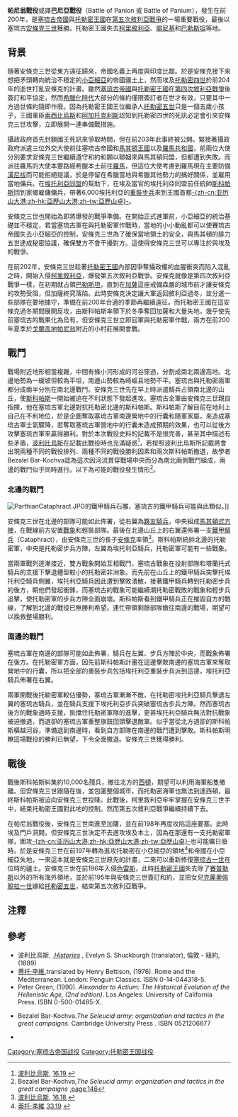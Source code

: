 {{Infobox Military Conflict
|image=[[File:Fifth_Syrian_War.png|300px]]
|caption=帕尼翁戰役發生地
|conflict=帕尼翁戰役
|partof=[[敘利亞戰爭#第五次敘利亞戰爭（前202-前195年）|第五次敘利亞戰爭]]
|date=前200年夏季
|place=[[帕尼翁|帕尼翁]]附近（今[[以色列|以色列]]）
|result=塞琉古軍獲勝
|combatant1=[[塞琉古帝國|塞琉古帝國]]
|combatant2=[[托勒密王國|托勒密王國]]
|commander1=[[安條克三世|安條克三世]]
[[安條克_(安條克三世之長子)|安條克]]
|commander2=[[埃托利亞的斯科帕斯|埃托利亞的斯科帕斯]]
|strength1=不明
|strength2=不明，6,000名埃托利亞重裝步兵
|casualties1=不明
|casualties2=不明，約10,000名士兵存活
}}
{{Campaignbox Wars of Syrian}}

'''帕尼翁戰役'''或譯'''巴尼亞戰役'''（Battle of Panion 或 Battle of Panium），發生在前200年，是[[塞琉古帝國|塞琉古帝國]]與[[托勒密王國|托勒密王國]]在[[敘利亞戰爭#第五次敘利亞戰爭（前202-前195年）|第五次敘利亞戰爭]]的一場重要戰役，最後以塞琉古[[安條克三世|安條克三世]]獲勝。托勒密王國失去[[柯里敘利亞|柯里敘利亞]]、[[腓尼基|腓尼基]]和[[巴勒斯坦|巴勒斯坦]]等地。

== 背景 ==
隨著安條克三世從東方遠征歸來，帝國名義上再度與印度比鄰。於是安條克接下來想把矛頭轉向統治不穩定的[[小亞細亞|小亞細亞]]的帝國疆土上，然而埃及[[托勒密四世|托勒密四世]]於前204年的逝世打亂安條克的計畫。雖然[[塞琉古帝國|塞琉古帝國]]與[[托勒密王國|托勒密王國]]在[[敘利亞戰爭#第四次敘利亞戰爭（前219-前217年）|第四次敘利亞戰爭]]後簽訂和平協定，然而[[希臘化時代|希臘化時代]]大部分的條約僅限簽訂者在世才有效，只要其中一方過世條約隨即作廢。因為托勒密王國王位繼承人[[托勒密五世|托勒密五世]]只是一個五歲小孩子，王國重臣[[索西比烏斯|索西比烏斯]]和[[阿加托克利斯_(埃及)|阿加托克利斯]]認知到托勒密四世的死訊必定會引來安條克三世攻擊，立即展開一連串備戰措施。

攝政政府首先封鎖國王死訊來爭取時間，但在前203年此事終被公開。緊接著攝政政府派遣三位外交大使前往塞琉古帝國和[[馬其頓王國|馬其頓王國]]以及[[羅馬共和國|羅馬共和國]]，前兩位大使分別要求安條克三世繼續遵守和約和願以聯姻來與馬其頓同盟，但都遭到失敗。而派往羅馬的大使本要路經希臘本土前往[[羅馬|羅馬]]，但這位大使考慮到羅馬現在主要防備[[漢尼拔|漢尼拔]]而可能拒絕提議，於是停留在希臘當地與希臘其他勢力的搞好關係，並雇用當地傭兵。在[[埃托利亞同盟|埃托利亞同盟]]的幫助下，在埃及當官的埃托利亞同盟前任統帥[[埃托利亞的斯科帕斯|斯科帕斯]]回到家鄉雇傭傭兵，帶著6,000埃托利亞的[[希臘重裝步兵|重裝步兵]]來到王國首都[[亞歷山卓|-{zh-cn:亚历山大港;zh-hk:亞歷山大港;zh-tw:亞歷山卓}-]]。

安條克三世也開始為即將爆發的戰爭準備。在開始正式進軍前，小亞細亞的統治基礎並不穩定，若當塞琉古軍在與托勒密軍作戰時，當地的小小動亂都可以使賽琉古帝國失去小亞細亞的控制，安條克三世為了確保當地領土的安全，與馬其頓的腓力五世達成秘密協議，確保雙方不會干擾對方。這使得安條克三世可以專注於與埃及的戰爭。

在前202年，安條克三世趁著[[托勒密王國|托勒密王國]]內部因爭奪攝政權的血腥衝突而陷入混亂之時，開始入侵[[柯里敘利亞|柯里敘利亞]]，爆發第五次敘利亞戰爭。安條克就像是第四次敘利亞戰爭一樣，在初期就占領[[巴勒斯坦|巴勒斯坦]]，直到在[[加薩|加薩]]這座戒備森嚴的城市前才讓安條克的攻勢受阻，但加薩終究落陷。此時安條克決定讓大軍返回敘利亞過冬，並分遣一些部隊在要地據守，準備在前200年合適的季節再繼續遠征。而托勒密王國在這安條克過冬期間展開反攻，由斯科帕斯率領下於冬季奪回加薩和大量失地，幾乎使先前塞琉古的戰果化為烏有，但安條克三世立即回軍與托勒密軍作戰，兩方在前200年夏季於[[戈蘭高地|戈蘭高地]][[帕尼翁|帕尼翁]]附近的小村莊展開會戰。

== 戰鬥 ==
戰場附近地形相當複雜，中間有條小河形成的河谷穿過，分割成南北兩邊高地。北邊地勢為一緩坡但較為平坦，南邊山勢較為崎嶇且地勢不平。塞琉古與托勒密兩軍都分成兩半分別在南北邊戰鬥。安條克三世先在早上時派遣騎兵占領南北邊的山丘，使[[埃托利亞的斯科帕斯|斯科帕斯]]一開始被迫在不利狀態下發起進攻。塞琉古全軍由安條克三世親自指揮，他在塞琉古軍北邊對抗托勒密北邊的斯科帕斯。斯科帕斯了解目前在地利上自己在不利地位，於是企圖奪取塞琉古軍南邊營地中的行囊和隨軍家屬，來造成塞琉古軍士氣驟降，若奪取塞琉古軍營地中的行囊未造成預期的效果，也可以從後方攻擊塞琉古軍來贏得勝利。對於本次戰役史料的記載不是很完善，甚至其中描述有些矛盾，[[波利比烏斯|波利比烏斯]]在記載此戰役時也充滿疑惑<ref>[[波利比烏斯|波利比烏斯]], [http://old.perseus.tufts.edu/cgi-bin/ptext?lookup=Plb.+16.19 16.19 ]{{dead link|date=2017年12月 |bot=InternetArchiveBot |fix-attempted=yes }}, </ref>，若按照波利比烏斯所記載將會出現兩種不同的戰役排列、兩種不同的戰役勝利因素和兩次斯科帕斯撤退，故學者Bezalel Bar-Kochva認為這次因河流貫穿戰場中央而分為南北兩側戰鬥組成，兩邊的戰鬥似乎同時進行。以下為可能的戰役發生情形<ref>Bezalel Bar-Kochva,''The Seleucid army: organization and tactics in the great campaigns'' [http://books.google.com/books?id=XV0rMm8W-GkC&pg=PA146&lpg=PA146&dq=Battle+of+Panion&source=bl&ots=z-Z5lbM6Bp&sig=36mwfgUrZ3RjZIyE2ciWMBzXvNI&hl=zh-TW&ei=NnoFS6-UAs6WkAWZ47HKCw&sa=X&oi=book_result&ct=result&resnum=2&ved=0CBQQ6AEwAQ#v=onepage&q=Battle%20of%20Panion&f=false ,page,146]</ref>。

=== 北邊的戰鬥 ===
[[File:ParthianCataphract.JPG|thumb]]的鐵甲騎兵石雕，塞琉古的鐵甲騎兵可能與此類似。]]

安條克三世在北邊的部隊可能如此佈署，從右翼為[[夥友騎兵|夥友騎兵]]，中央組成[[馬其頓方陣|馬其頓式方陣]]，在戰線前方安置[[戰象|戰象]]和輕裝部隊。最後在北邊山丘上的右翼還佈署一支[[鐵甲騎兵|鐵甲騎兵]]（Cataphract），由安條克三世的長子[[安條克_(安條克三世之長子)|安條克]]率領<ref>[[波利比烏斯|波利比烏斯]], [http://old.perseus.tufts.edu/cgi-bin/ptext?lookup=Plb.+16.18 16.18 ]{{dead link|date=2018年2月 |bot=InternetArchiveBot |fix-attempted=yes }}, </ref>。斯科帕斯統帥北邊的托勒密軍，中央是托勒密步兵方陣，左翼為埃托利亞騎兵，托勒密軍可能有一些戰象。

當兩軍戰列逐漸接近，雙方戰象開始互相戰鬥，塞琉古戰象在投射部隊和塔蘭托式騎兵的支援下擊退體型較小的托勒密非洲象。而先前在山丘上的鐵甲騎兵突擊托埃托利亞騎兵側翼，埃托利亞騎兵因此遭到擊敗潰散，接著鐵甲騎兵轉到托勒密步兵的後方，朝他們發起衝鋒，而塞琉古的戰象可能繼續潮托勒密戰敗的戰象和輕步兵追擊，使托勒密軍的步兵方陣全面崩壞。斯科帕斯看到鐵甲騎兵正在摧毀自方的戰線，了解到北邊的戰役已無勝利希望。連忙帶領剩餘部隊撤往南邊的戰場，期望可以挽救整場勝利。

=== 南邊的戰鬥 ===
塞琉古軍在南邊的部隊可能如此佈署，騎兵在左翼、步兵方陣於中央，而戰象佈署在後方。在托勒密軍方面，因先前斯科帕斯計畫在這邊擊敗南邊的塞琉古軍來奪取營地中的行囊，所以把全部的重裝步兵包括埃托利亞重裝步兵派到這邊，埃托利亞騎兵佈署在右翼。

兩軍開戰後托勒密軍較佔優勢，塞琉古軍漸漸不敵，在托勒密埃托利亞騎兵擊退左翼的塞琉古騎兵，並在騎兵支援下埃托利亞步兵突破塞琉古步兵方陣。然而塞琉古後方的戰象適時支援，抵擋住托勒密軍隊的進擊，更甚埃托利亞騎兵無法對抗戰象被迫撤退，而退卻的塞琉古軍重整旗鼓回頭擊退敵軍。似乎當從北方退卻的斯科帕斯橫越河谷，準備退到南邊時，看到自方部隊在南邊的戰鬥遭到擊敗。斯科帕斯明瞭這場戰役的勝利已無望，下令全面撤退。安條克三世獲得勝利。

== 戰後 ==
戰後斯科帕斯糾集約10,000名殘兵，撤往北方的[[西頓|西頓]]，期望可以利用海軍船隻撤離。但安條克三世跟隨在後，並包圍整個城市，而托勒密海軍也無法到達西頓，最終斯科帕斯被迫向安條克三世投降。此戰後，柯里敘利亞牢牢掌握在安條克三世手中，結束托勒密王國對此地的控制。然而第五次敘利亞戰爭繼續持續下去。

在帕尼翁戰役後，安條克三世南進至加薩，並在前198年再度攻陷這座要塞。此時埃及門戶洞開，但安條克三世決定不去進攻埃及本土，因為在那還有一支托勒密軍隊，圍攻[[亞歷山卓|-{zh-cn:亚历山大港;zh-hk:亞歷山大港;zh-tw:亞歷山卓}-]]也可能曠日廢時。於是安條克三世在前197年轉為進攻托勒密在小亞細亞的領地<ref name="Livy 33.19">[[蒂托·李維|蒂托·李維]] [http://mcadams.posc.mu.edu/txt/ah/Livy/Livy34.html 33.19] {{Wayback|url=http://mcadams.posc.mu.edu/txt/ah/Livy/Livy34.html |date=20170619223031 }}</ref>和帝國在小亞細亞失地，一來這本就是安條克三世原先的計畫，二來可以重新修復[[塞琉古一世|塞琉古一世]]在位時的疆土。安條克三世在前196年入侵[[色雷斯|色雷斯]]，此時[[托勒密王國|托勒密王國]]失去除了[[賽普勒斯|賽普勒斯]]以外的所有海外領地，並於前195年與安條克三世簽訂和約，並把女兒[[克婁巴特拉一世|克麗奧佩脫拉一世]]嫁給[[托勒密五世|托勒密五世]]，結束第五次敘利亞戰爭。

== 注釋 ==
{{reflist}}

== 參考 ==
* 波利比烏斯, ''[http://www.perseus.tufts.edu/cgi-bin/ptext?lookup=Plb.+1.1  Histories] {{Wayback|url=http://www.perseus.tufts.edu/cgi-bin/ptext?lookup=Plb.+1.1 |date=20080307154848 }}'', Evelyn S. Shuckburgh (translator), 倫敦 - 紐約, (1889)
*<span id=Livy>[[蒂托·李維|蒂托·李維]]</span>,translated by Henry Bettison, (1976). Rome and the Mediterranean. London: Penguin Classics. ISBN 0-14-044318-5.
*Peter Green, (1990). ''Alexander to Actium: The Historical Evolution of the Hellenistic Age, (2nd edition)''. Los Angeles: University of California Press. ISBN 0-500-01485-X.

*Bezalel Bar-Kochva.''The Seleucid army: organization and tactics in the great campaigns''. Cambridge University Press . ISBN 0521206677

* {{cite web
 |url         = http://www.fanaticus.org/DBA/battles/panion200bc.html
 |title       = "The Battle of Panion (200 BC)"
 |author      = 
 |work        = 
 |accessdate  = 2009-11-16
 |deadurl     = yes
 |archiveurl  = https://web.archive.org/web/20091223040459/http://www.fanaticus.org/DBA/battles/panion200bc.html
 |archivedate = 2009-12-23
}}


[[Category:塞琉古帝国战役|Category:塞琉古帝国战役]]
[[Category:托勒密王国战役|Category:托勒密王国战役]]